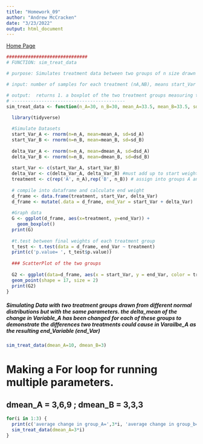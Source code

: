 ```yaml
---
title: "Homework_09"
author: "Andrew McCracken"
date: "3/23/2022"
output: html_document
---
```


[Home Page](index.html)

```r
##############################
# FUNCTION: sim_treat_data

# purpose: Simulates treatment data between two groups of n size drawn from two separate normal distributions wiht parameters mean and sd as defined by user. both starting variable (weight for example) population of groups A and B are drawn from a normal distribution as well as the change in that variable dependant on treatment (ie. change in weight). In the end it calculates the result from the start + change in start variable = end variable. 

# input: number of samples for each treatment (nA,NB), means start_Var (mean_A, mean_B), standard deviation of each start_Var (sd_A, sd_B), change in means of each treatment(dmean_A, dmean_B) and standard deviation of each treatment (dsd_A, dsd_B).

# output:  returns 1. a boxplot of the two treatment groups measuring the end-result of each treatment being compaired 2. A t test compairing the changes between the two groups. 
# ------------------------------------------
sim_treat_data <- function(n_A=30, n_B=30, mean_A=33.5, mean_B=33.5, sd_A=10, sd_B=10, dmean_A=3, dmean_B=3, dsd_A=1, dsd_B=1) {
  
  library(tidyverse)

  #Simulate Datasets
  start_Var_A <- rnorm(n=n_A, mean=mean_A, sd=sd_A)
  start_Var_B <- rnorm(n=n_B, mean=mean_B, sd=sd_B)
  
  delta_Var_A <- rnorm(n=n_A, mean=dmean_A, sd=dsd_A) 
  delta_Var_B <- rnorm(n=n_B, mean=dmean_B, sd=dsd_B)
 
  start_Var <- c(start_Var_A, start_Var_B)
  delta_Var <- c(delta_Var_A, delta_Var_B) #must add up to start weight n
  treatment <- c(rep('A', n_A),rep('B', n_B)) # assign into groups A and B
  
  # compile into dataframe and calculate end weight
  d_frame <- data.frame(treatment, start_Var, delta_Var)
  d_frame <- mutate(.data = d_frame, end_Var = start_Var + delta_Var)
  
  #Graph data
  G <- ggplot(d_frame, aes(x=treatment, y=end_Var)) + 
    geom_boxplot()
  print(G)
  
  #t.test between final weights of each treatment group
  t_test <- t.test(data = d_frame, end_Var ~ treatment)
  print(c('p.value= ', t_test$p.value))
  
  ### ScatterPlot of the two groups
  
  G2 <- ggplot(data=d_frame, aes(x = start_Var, y = end_Var, color = treatment)) +
  geom_point(shape = 17, size = 2)
  print(G2)
}
```

##### Simulating Data with two treatment groups drawn from different normal distributions but with the same parameters. the delta_mean of the change in Variable_A has been changed for each of these groups to demonstrate the differences two treatments could cause in Varailbe_A as the resulting end_Variable (end_Var)
```r
sim_treat_data(dmean_A=10, dmean_B=3)
```

# Making a For loop for running multiple parameters.
## dmean_A = 3,6,9 ; dmean_B = 3,3,3

```r
for(i in 1:3) {
  print(c('average change in group_A=',3*i, 'average change in group_b= 3'))
  sim_treat_data(dmean_A=3*i)
}
```




